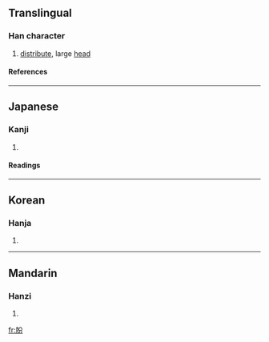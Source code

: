 {{see|頒}}

==Translingual==
===Han character===
{{Han char|rn=74|rad=月|as=04|sn=8|four=|canj=月金尸竹 (BCSH)}}
# [[distribute]], large [[head]]
====References====
{{Han ref|kx=0504.320|dkj=14343|dj=0883.120|hdz=32050.050|uh=670C|ud=26380}}

----
==Japanese==
===Kanji===
{{ja-kanji|grade=|rs=月04}}
# {{defn|Japanese}} 
====Readings====
{{ja-readings|on=[[はん]] (han)|kun=[[わける]] (wakeru)}}

----
==Korean==
===Hanja===
{{ko-hanja|hangeul=[[반]], [[분]]|eumhun=|rv=ban, bun|mr=pan, pun|y=pan, pun}}
# {{defn|Korean}}

----
==Mandarin==
===Hanzi===
{{cmn-hanzi|pin=[[bān]] ([[ban1]])|wg=pan<sup>1</sup>}}
# {{defn|Mandarin}}

[[fr:朌]]